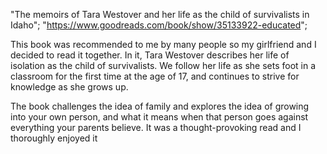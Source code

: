   "The memoirs of Tara Westover and her life as the child of survivalists in Idaho";
  "https://www.goodreads.com/book/show/35133922-educated";

This book was recommended to me by many people so my girlfriend and I decided to read it together. In it, Tara Westover describes her life of isolation as the child of survivalists. We follow her life as she sets foot in a classroom for the first time at the age of 17, and continues to strive for knowledge as she grows up.

The book challenges the idea of family and explores the idea of growing into your own person, and what it means when that person goes against everything your parents believe. It was a thought-provoking read and I thoroughly enjoyed it
